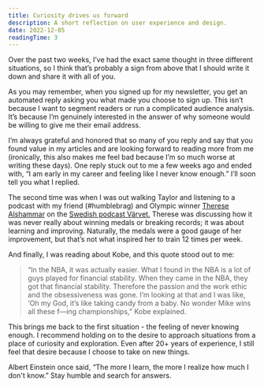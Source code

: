 ```yaml
---
title: Curiosity drives us forward
description: A short reflection on user experience and design.
date: 2022-12-05
readingTime: 3
---
```


Over the past two weeks, I’ve had the exact same thought in three different situations, so I think that’s probably a sign from above that I should write it down and share it with all of you.

As you may remember, when you signed up for my newsletter, you get an automated reply asking you what made you choose to sign up. This isn’t because I want to segment readers or run a complicated audience analysis. It’s because I’m genuinely interested in the answer of why someone would be willing to give me their email address.

I’m always grateful and honored that so many of you reply and say that you found value in my articles and are looking forward to reading more from me (ironically, this also makes me feel bad because I’m so much worse at writing these days). One reply stuck out to me a few weeks ago and ended with, “I am early in my career and feeling like I never know enough.” I’ll soon tell you what I replied.

The second time was when I was out walking Taylor and listening to a podcast with my friend (#humblebrag) and Olympic winner <a href="https://en.wikipedia.org/wiki/Therese_Alshammar">Therese Alshammar</a> on the <a href="https://värvet.se/allmant/545-therese-alshammar/">Swedish podcast Värvet.</a> Therese was discussing how it was never really about winning medals or breaking records; it was about learning and improving. Naturally, the medals were a good gauge of her improvement, but that’s not what inspired her to train 12 times per week.

And finally, I was reading about Kobe, and this quote stood out to me:

>“In the NBA, it was actually easier. What I found in the NBA is a lot of guys played for financial stability. When they came in the NBA, they got that financial stability. Therefore the passion and the work ethic and the obsessiveness was gone. I’m looking at that and I was like, ‘Oh my God, it’s like taking candy from a baby. No wonder Mike wins all these f—ing championships,” Kobe explained.

This brings me back to the first situation - the feeling of never knowing enough. I recommend holding on to the desire to approach situations from a place of curiosity and exploration. Even after 20+ years of experience, I still feel that desire because I choose to take on new things.

Albert Einstein once said, “The more I learn, the more I realize how much I don't know.” Stay humble and search for answers.